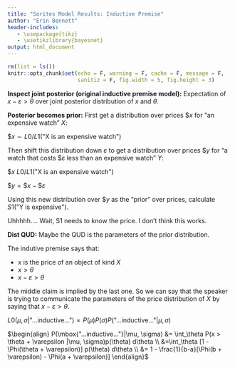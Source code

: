 ```yaml
---
title: "Sorites Model Results: Inductive Premise"
author: "Erin Bennett"
header-includes:
   - \usepackage{tikz}
   - \usetikzlibrary{bayesnet}
output: html_document
---
```


```r
rm(list = ls())
knitr::opts_chunk$set(echo = F, warning = F, cache = F, message = F,
                      sanitiz = F, fig.width = 5, fig.height = 3)
```

**Inspect joint posterior (original inductive premise model):** Expectation of $x - \varepsilon > \theta$ over joint posterior distribution of $x$ and $\theta$.

**Posterior becomes prior:** First get a distribution over prices \$$x$ for "an expensive watch" $X$:

$\$x \sim L0/L1(\mbox{"X is an expensive watch"})$

Then shift this distribution down $\varepsilon$ to get a distribution over prices $\$y$ for "a watch that costs $\$\varepsilon$ less than an expensive watch" $Y$:

$\$x ~ L0/L1(\mbox{"X is an expensive watch"})$

$\$y = \$x - \$\varepsilon$

Using this new distribution over $\$y$ as the "prior" over prices, calculate $S1(\mbox{"Y is expensive"})$.

Uhhhhh.... Wait, S1 needs to know the price. I don't think this works.

**Dist QUD:** Maybe the QUD is the parameters of the prior distribution.

The indutive premise says that:

- $x$ is the price of an object of kind $X$
- $x > \theta$
- $x - \varepsilon > \theta$

The middle claim is implied by the last one. So we can say that the speaker is trying to communicate the parameters of the price distribution of $X$ by saying that $x - \varepsilon > \theta$.

$L0(\mu, \sigma | \mbox{"...inductive..."}) \propto P(\mu)P(\sigma)P(\mbox{"...inductive..."}|\mu, \sigma)$

$\begin{align}
  P(\mbox{"...inductive..."}|\mu, \sigma) &= \int_\theta P(x > \theta + \varepsilon |\mu, \sigma)p(\theta) d\theta \\
  &=\int_\theta [1 - \Phi(\theta + \varepsilon)] p(\theta) d\theta \\
  &= 1 - \frac{1}{b-a}[\Phi(b + \varepsilon) - \Phi(a + \varepsilon)]
\end{align}$
